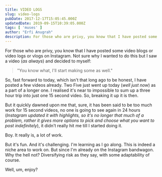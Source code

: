 ```yaml
---
title: VIDEO LOGS
slug: video-logs
pubDate: 2017-12-17T15:05:45.000Z
updatedDate: 2019-09-15T10:39:05.000Z
tags: [ 'muses' ]
author: "Erfi Anugrah"
description: For those who are privy, you know that I have posted some video blogs or video logs or vlogs on Instagram. Not sure why I wanted to do this but I saw a video (*as always*) and decided to myself
---
```


For those who are privy, you know that I have posted some video blogs or video logs or vlogs on Instagram. Not sure why I wanted to do this but I saw a video (*as always*) and decided to myself:

> "You know what, I'll start making some as well."

So, fast forward to today, which isn't that long ago to be honest, I have posted a few videos already. Two Five just went up today (*well just now*) as a part of a longer one. I realised it's near to impossible to sum up a three hour trip into just one 15 second video. So, breaking it up it is then.

But it quickly dawned upon me that, sure, it has been said to be too much work for 15 second videos, no one is going to see again in 24 hours (*Instagram updated it with highlights, so it's no longer that much of a problem, rather it gives more options to pick and choose what you want to post indefinitely*), it didn't really hit me till I started doing it.

Boy. It really is, a lot of work.

But it's fun. And it's challenging. I'm learning as I go along. This is indeed a niche area to work on. But since I'm already on the Instagram bandwagon. Why the hell not? Diversifying risk as they say, with some adaptability of course.

Well, um, enjoy?
